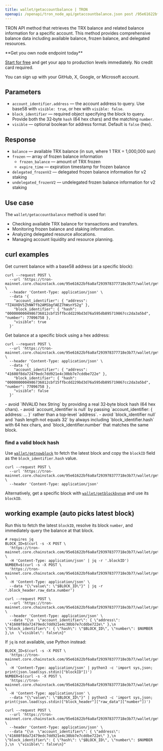 ---
title: wallet/getaccountbalance | TRON
openapi: /openapi/tron_node_api/getaccountbalance.json post /95e61622bf6a8af293978377718e3b77/wallet/getaccountbalance
---

TRON API method that retrieves the TRX balance and related balance information for a specific account. This method provides comprehensive balance data including available balance, frozen balance, and delegated resources.

<Check>
**Get you own node endpoint today**

[Start for free](https://console.chainstack.com/) and get your app to production levels immediately. No credit card required.

You can sign up with your GitHub, X, Google, or Microsoft account.
</Check>


## Parameters

* `account_identifier.address` — the account address to query. Use base58 with `visible: true`, or hex with `visible: false`.
* `block_identifier` — required object specifying the block to query. Provide both the 32‑byte `hash` (64 hex chars) and the matching `number`.
* `visible` — optional boolean for address format. Default is `false` (hex).

## Response

* `balance` — available TRX balance (in sun, where 1 TRX = 1,000,000 sun)
* `frozen` — array of frozen balance information
  * `frozen_balance` — amount of TRX frozen
  * `expire_time` — expiration timestamp for frozen balance
* `delegated_frozenV2` — delegated frozen balance information for v2 staking
* `undelegated_frozenV2` — undelegated frozen balance information for v2 staking

## Use case

The `wallet/getaccountbalance` method is used for:

* Checking available TRX balance for transactions and transfers.
* Monitoring frozen balance and staking information.
* Analyzing delegated resource allocations.
* Managing account liquidity and resource planning.

## curl examples

Get current balance with a base58 address (at a specific block):

```shell Shell
curl --request POST \
  --url 'https://tron-mainnet.core.chainstack.com/95e61622bf6a8af293978377718e3b77/wallet/getaccountbalance' \
  --header 'Content-Type: application/json' \
  --data '{
    "account_identifier": { "address": "TZ4UXDV5ZhNW7fb2AMSbgfAEZ7hWsnYS2g" },
    "block_identifier": { "hash": "0000000004986736812cbf15ffbcdd229bd3d76a595db895719867cc2da3a5bd", "number": 77096758 },
    "visible": true
  }'
```

Get balance at a specific block using a hex address:

```shell Shell
curl --request POST \
  --url 'https://tron-mainnet.core.chainstack.com/95e61622bf6a8af293978377718e3b77/wallet/getaccountbalance' \
  --header 'Content-Type: application/json' \
  --data '{
    "account_identifier": { "address": "41608f8da72479edc7dd921e4c30bb7e7cddbe722e" },
    "block_identifier": { "hash": "0000000004986736812cbf15ffbcdd229bd3d76a595db895719867cc2da3a5bd", "number": 77096758 },
    "visible": false
  }'
```

<Info>
- avoid `INVALID hex String` by providing a real 32‑byte block hash (64 hex chars).
- avoid `account_identifier is null` by passing `account_identifier: { address: ... }` rather than a top‑level `address`.
- avoid `block_identifier null` and `hash length not equals 32` by always including `block_identifier.hash` with 64 hex chars, and `block_identifier.number` that matches the same block.

### find a valid block hash

Use [`wallet/getnowblock`](/reference/tron-getnowblock) to fetch the latest block and copy the `blockID` field as the `block_identifier.hash` value.

```shell Shell
curl --request POST \
  --url 'https://tron-mainnet.core.chainstack.com/95e61622bf6a8af293978377718e3b77/wallet/getnowblock' \
  --header 'Content-Type: application/json'
```

Alternatively, get a specific block with [`wallet/getblockbynum`](/reference/tron-getblockbynum) and use its `blockID`.

## working example (auto picks latest block)

Run this to fetch the latest `blockID`, resolve its block `number`, and immediately query the balance at that block.

```shell Shell
# requires jq
BLOCK_ID=$(curl -s -X POST \
  'https://tron-mainnet.core.chainstack.com/95e61622bf6a8af293978377718e3b77/wallet/getnowblock' \
  -H 'Content-Type: application/json' | jq -r '.blockID')
NUMBER=$(curl -s -X POST \
  'https://tron-mainnet.core.chainstack.com/95e61622bf6a8af293978377718e3b77/wallet/getblockbyid' \
  -H 'Content-Type: application/json' \
  --data "{\"value\": \"$BLOCK_ID\"}" | jq -r '.block_header.raw_data.number')

curl --request POST \
  --url 'https://tron-mainnet.core.chainstack.com/95e61622bf6a8af293978377718e3b77/wallet/getaccountbalance' \
  --header 'Content-Type: application/json' \
  --data "{\n  \"account_identifier\": { \"address\": \"41608f8da72479edc7dd921e4c30bb7e7cddbe722e\" },\n  \"block_identifier\": { \"hash\": \"$BLOCK_ID\", \"number\": $NUMBER },\n  \"visible\": false\n}"
```

If `jq` is not available, use Python instead:

```shell Shell
BLOCK_ID=$(curl -s -X POST \
  'https://tron-mainnet.core.chainstack.com/95e61622bf6a8af293978377718e3b77/wallet/getnowblock' \
  -H 'Content-Type: application/json' | python3 -c 'import sys,json; print(json.load(sys.stdin)["blockID"])')
NUMBER=$(curl -s -X POST \
  'https://tron-mainnet.core.chainstack.com/95e61622bf6a8af293978377718e3b77/wallet/getblockbyid' \
  -H 'Content-Type: application/json' \
  --data "{\"value\": \"$BLOCK_ID\"}" | python3 -c 'import sys,json; print(json.load(sys.stdin)["block_header"]["raw_data"]["number"])')

curl --request POST \
  --url 'https://tron-mainnet.core.chainstack.com/95e61622bf6a8af293978377718e3b77/wallet/getaccountbalance' \
  --header 'Content-Type: application/json' \
  --data "{\n  \"account_identifier\": { \"address\": \"41608f8da72479edc7dd921e4c30bb7e7cddbe722e\" },\n  \"block_identifier\": { \"hash\": \"$BLOCK_ID\", \"number\": $NUMBER },\n  \"visible\": false\n}"
```
</Info>
